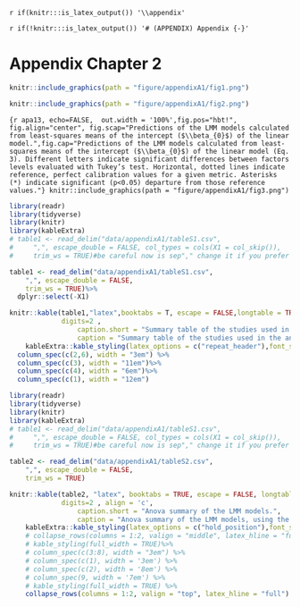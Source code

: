 `r if(knitr:::is_latex_output()) '\\appendix'`

`r if(!knitr:::is_latex_output()) '# (APPENDIX) Appendix {-}'` 

<!--
If you feel it necessary to include an appendix, it goes here.
-->


# Appendix Chapter 2
\newpage


\setlength{\abovecaptionskip}{0pt}


\newpage
\setlength{\abovecaptionskip}{15pt}
```r
knitr::include_graphics(path = "figure/appendixA1/fig1.png")
```
\setlength{\abovecaptionskip}{0pt}
\newpage


\setlength{\abovecaptionskip}{15pt}
```r
knitr::include_graphics(path = "figure/appendixA1/fig2.png")
```
\setlength{\abovecaptionskip}{0pt}

\newpage
```{r apa13, echo=FALSE,  out.width = '100%',fig.pos="hbt!", fig.align="center", fig.scap="Predictions of the LMM models calculated from least-squares means of the intercept ($\\beta_{0}$) of the linear model.",fig.cap="Predictions of the LMM models calculated from least-squares means of the intercept ($\\beta_{0}$) of the linear model (Eq. 3). Different letters indicate significant differences between factors levels evaluated with Tukey’s test. Horizontal, dotted lines indicate reference, perfect calibration values for a given metric. Asterisks (*) indicate significant (p<0.05) departure from those reference values."}
knitr::include_graphics(path = "figure/appendixA1/fig3.png")
```
\newpage


```r

library(readr)
library(tidyverse)
library(knitr)
library(kableExtra)
# table1 <- read_delim("data/appendixA1/tableS1.csv",
#     ",", escape_double = FALSE, col_types = cols(X1 = col_skip()),
#     trim_ws = TRUE)#be careful now is sep"," change it if you prefer

table1 <- read_delim("data/appendixA1/tableS1.csv",
    ",", escape_double = FALSE, 
    trim_ws = TRUE)%>%
  dplyr::select(-X1)

knitr::kable(table1,"latex",booktabs = T, escape = FALSE,longtable = TRUE,linesep = "",
             digits=2 ,
                 caption.short = "Summary table of the studies used in the analyses.",
                 caption = "Summary table of the studies used in the analyses presented in the paper. Sap flow method, species, calibration material, porosity and average stem/tree diameter are reported.") %>%
    kableExtra::kable_styling(latex_options = c("repeat_header"),font_size = 6)%>%
  column_spec(c(2,6), width = "3em") %>% 
  column_spec(c(3), width = "11em")%>% 
  column_spec(c(4), width = "6em")%>% 
  column_spec(c(1), width = "12em")
```


\newpage


```r

library(readr)
library(tidyverse)
library(knitr)
library(kableExtra)
# table1 <- read_delim("data/appendixA1/tableS1.csv",
#     ",", escape_double = FALSE, col_types = cols(X1 = col_skip()),
#     trim_ws = TRUE)#be careful now is sep"," change it if you prefer

table2 <- read_delim("data/appendixA1/tableS2.csv",
    ",", escape_double = FALSE, 
    trim_ws = TRUE)

knitr::kable(table2, "latex", booktabs = TRUE, escape = FALSE, longtable = FALSE, linesep = "",
             digits=2 , align = 'c',
                 caption.short = "Anova summary of the LMM models.",
                 caption = "Anova summary of the LMM models, using the same structure as objective 1, comparing calibrations reported in SFD and SF units (Units) for CHP and TD. CM (Calibration material).")%>%
    kableExtra::kable_styling(latex_options = c("hold_position"),font_size = 6)%>%
    # collapse_rows(columns = 1:2, valign = "middle", latex_hline = "full")%>% 
    # kable_styling(full_width = TRUE)%>% 
    # column_spec(c(3:8), width = "3em") %>%
    # column_spec(c(1), width = '3em') %>%
    # column_spec(c(2), width = '8em') %>%
    # column_spec(9, width = '7em') %>%
    # kable_styling(full_width = TRUE) %>%
    collapse_rows(columns = 1:2, valign = "top", latex_hline = "full")
```




\newpage
\begin{landscape}

```r

library(readr)
library(tidyverse)
library(knitr)
library(kableExtra)

table3 <- read_delim("data/appendixA1/tableS3.csv",
    ";", escape_double = FALSE,
    trim_ws = TRUE,
    skip = 1)

colnames(table3) <- c("Coefficients", rep(c("Estimate","Conf. Int.", "p-value"),4))

options(knitr.kable.NA = '')

knitr::kable(table3, "latex", booktabs = TRUE, escape = FALSE, longtable = FALSE, linesep = "",
             digits=2 , align = 'c', caption.short = "Summary of the LMM models of Ln-Ratio (accuracy), Slope (proportional bias), Slope (ln-ln) (linearity) and Z-Cor (precision) as a function of Methods and Calibration material.", caption = "Summary of the LMM models of Ln-Ratio (accuracy), Slope (proportional bias), Slope (ln-ln) (linearity) and Z-Cor (precision) as a function of Methods and Calibration material (CM; Whole plant: whole plant on a container or lysimeter; No-roots: whole plant without roots). CHP is the reference level for the variable Method and Stem segment is the reference level for CM, corresponding to the model intercept. All other coefficient estimates indicate the difference relative to the intercept. $\\sigma^{2}$ is the within-groups random variability (residuals of the model). $\\tau_{00}$ is the between-group random variability. N is the number of levels within random groups. ICC is the Intraclass Correlation Coefficients of each random group. $R^{2}m$ and $R^{2}c$ are the variability explained by the fixed and the random factors, respectively.")%>%
    kableExtra::kable_styling(latex_options = "scale_down",font_size = 5)
    # add_header_above(c(" "=1,'Ln-Ratio'=2,'Slope'=5,'Slope (ln-ln)'=8,'Z-Cor'=11))

```

\end{landscape}